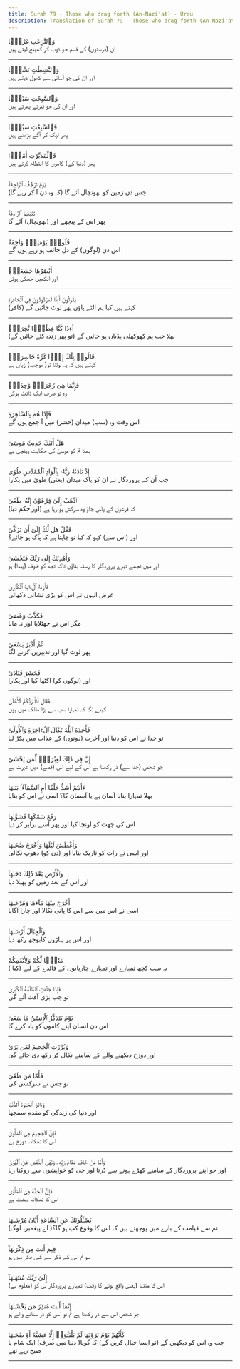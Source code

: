 ```yaml
---
title: Surah 79 - Those who drag forth (An-Nazi'at) - Urdu
description: Translation of Surah 79 - Those who drag forth (An-Nazi'at) in Urdu
---
```





<Aside type="quran" title="1">
وَٱلنَّٰزِعَٰتِ غَرْقًۭا
</Aside>

<Aside type="reference" title="1">
ان (فرشتوں) کی قسم جو ڈوب کر کھینچ لیتے ہیں
</Aside>

---

<Aside type="quran" title="2">
وَٱلنَّٰشِطَٰتِ نَشْطًۭا
</Aside>

<Aside type="reference" title="2">
اور ان کی جو آسانی سے کھول دیتے ہیں
</Aside>

---

<Aside type="quran" title="3">
وَٱلسَّٰبِحَٰتِ سَبْحًۭا
</Aside>

<Aside type="reference" title="3">
اور ان کی جو تیرتے پھرتے ہیں
</Aside>

---

<Aside type="quran" title="4">
فَٱلسَّٰبِقَٰتِ سَبْقًۭا
</Aside>

<Aside type="reference" title="4">
پھر لپک کر آگے بڑھتے ہیں
</Aside>

---

<Aside type="quran" title="5">
فَٱلْمُدَبِّرَٰتِ أَمْرًۭا
</Aside>

<Aside type="reference" title="5">
پھر (دنیا کے) کاموں کا انتظام کرتے ہیں
</Aside>

---

<Aside type="quran" title="6">
يَوْمَ تَرْجُفُ ٱلرَّاجِفَةُ
</Aside>

<Aside type="reference" title="6">
(کہ وہ دن آ کر رہے گا) جس دن زمین کو بھونچال آئے گا
</Aside>

---

<Aside type="quran" title="7">
تَتْبَعُهَا ٱلرَّادِفَةُ
</Aside>

<Aside type="reference" title="7">
پھر اس کے پیچھے اور (بھونچال) آئے گا
</Aside>

---

<Aside type="quran" title="8">
قُلُوبٌۭ يَوْمَئِذٍۢ وَاجِفَةٌ
</Aside>

<Aside type="reference" title="8">
اس دن (لوگوں) کے دل خائف ہو رہے ہوں گے
</Aside>

---

<Aside type="quran" title="9">
أَبْصَٰرُهَا خَٰشِعَةٌۭ
</Aside>

<Aside type="reference" title="9">
اور آنکھیں جھکی ہوئی
</Aside>

---

<Aside type="quran" title="10">
يَقُولُونَ أَءِنَّا لَمَرْدُودُونَ فِى ٱلْحَافِرَةِ
</Aside>

<Aside type="reference" title="10">
(کافر) کہتے ہیں کیا ہم الٹے پاؤں پھر لوٹ جائیں گے
</Aside>

---

<Aside type="quran" title="11">
أَءِذَا كُنَّا عِظَٰمًۭا نَّخِرَةًۭ
</Aside>

<Aside type="reference" title="11">
بھلا جب ہم کھوکھلی ہڈیاں ہو جائیں گے (تو پھر زندہ کئے جائیں گے)
</Aside>

---

<Aside type="quran" title="12">
قَالُوا۟ تِلْكَ إِذًۭا كَرَّةٌ خَاسِرَةٌۭ
</Aside>

<Aside type="reference" title="12">
کہتے ہیں کہ یہ لوٹنا تو( موجب) زیاں ہے
</Aside>

---

<Aside type="quran" title="13">
فَإِنَّمَا هِىَ زَجْرَةٌۭ وَٰحِدَةٌۭ
</Aside>

<Aside type="reference" title="13">
وہ تو صرف ایک ڈانٹ ہوگی
</Aside>

---

<Aside type="quran" title="14">
فَإِذَا هُم بِٱلسَّاهِرَةِ
</Aside>

<Aside type="reference" title="14">
اس وقت وہ (سب) میدان (حشر) میں آ جمع ہوں گے
</Aside>

---

<Aside type="quran" title="15">
هَلْ أَتَىٰكَ حَدِيثُ مُوسَىٰٓ
</Aside>

<Aside type="reference" title="15">
بھلا تم کو موسیٰ کی حکایت پہنچی ہے
</Aside>

---

<Aside type="quran" title="16">
إِذْ نَادَىٰهُ رَبُّهُۥ بِٱلْوَادِ ٱلْمُقَدَّسِ طُوًى
</Aside>

<Aside type="reference" title="16">
جب اُن کے پروردگار نے ان کو پاک میدان (یعنی) طویٰ میں پکارا
</Aside>

---

<Aside type="quran" title="17">
ٱذْهَبْ إِلَىٰ فِرْعَوْنَ إِنَّهُۥ طَغَىٰ
</Aside>

<Aside type="reference" title="17">
(اور حکم دیا) کہ فرعون کے پاس جاؤ وہ سرکش ہو رہا ہے
</Aside>

---

<Aside type="quran" title="18">
فَقُلْ هَل لَّكَ إِلَىٰٓ أَن تَزَكَّىٰ
</Aside>

<Aside type="reference" title="18">
اور (اس سے) کہو کہ کیا تو چاہتا ہے کہ پاک ہو جائے؟
</Aside>

---

<Aside type="quran" title="19">
وَأَهْدِيَكَ إِلَىٰ رَبِّكَ فَتَخْشَىٰ
</Aside>

<Aside type="reference" title="19">
اور میں تجھے تیرے پروردگار کا رستہ بتاؤں تاکہ تجھ کو خوف (پیدا) ہو
</Aside>

---

<Aside type="quran" title="20">
فَأَرَىٰهُ ٱلْءَايَةَ ٱلْكُبْرَىٰ
</Aside>

<Aside type="reference" title="20">
غرض انہوں نے اس کو بڑی نشانی دکھائی
</Aside>

---

<Aside type="quran" title="21">
فَكَذَّبَ وَعَصَىٰ
</Aside>

<Aside type="reference" title="21">
مگر اس نے جھٹلایا اور نہ مانا
</Aside>

---

<Aside type="quran" title="22">
ثُمَّ أَدْبَرَ يَسْعَىٰ
</Aside>

<Aside type="reference" title="22">
پھر لوٹ گیا اور تدبیریں کرنے لگا
</Aside>

---

<Aside type="quran" title="23">
فَحَشَرَ فَنَادَىٰ
</Aside>

<Aside type="reference" title="23">
اور (لوگوں کو) اکٹھا کیا اور پکارا
</Aside>

---

<Aside type="quran" title="24">
فَقَالَ أَنَا۠ رَبُّكُمُ ٱلْأَعْلَىٰ
</Aside>

<Aside type="reference" title="24">
کہنے لگا کہ تمہارا سب سے بڑا مالک میں ہوں
</Aside>

---

<Aside type="quran" title="25">
فَأَخَذَهُ ٱللَّهُ نَكَالَ ٱلْءَاخِرَةِ وَٱلْأُولَىٰٓ
</Aside>

<Aside type="reference" title="25">
تو خدا نے اس کو دنیا اور آخرت (دونوں) کے عذاب میں پکڑ لیا
</Aside>

---

<Aside type="quran" title="26">
إِنَّ فِى ذَٰلِكَ لَعِبْرَةًۭ لِّمَن يَخْشَىٰٓ
</Aside>

<Aside type="reference" title="26">
جو شخص (خدا سے) ڈر رکھتا ہے اس کے لیے اس (قصے) میں عبرت ہے
</Aside>

---

<Aside type="quran" title="27">
ءَأَنتُمْ أَشَدُّ خَلْقًا أَمِ ٱلسَّمَآءُ ۚ بَنَىٰهَا
</Aside>

<Aside type="reference" title="27">
بھلا تمہارا بنانا آسان ہے یا آسمان کا؟ اسی نے اس کو بنایا
</Aside>

---

<Aside type="quran" title="28">
رَفَعَ سَمْكَهَا فَسَوَّىٰهَا
</Aside>

<Aside type="reference" title="28">
اس کی چھت کو اونچا کیا اور پھر اسے برابر کر دیا
</Aside>

---

<Aside type="quran" title="29">
وَأَغْطَشَ لَيْلَهَا وَأَخْرَجَ ضُحَىٰهَا
</Aside>

<Aside type="reference" title="29">
اور اسی نے رات کو تاریک بنایا اور (دن کو) دھوپ نکالی
</Aside>

---

<Aside type="quran" title="30">
وَٱلْأَرْضَ بَعْدَ ذَٰلِكَ دَحَىٰهَآ
</Aside>

<Aside type="reference" title="30">
اور اس کے بعد زمین کو پھیلا دیا
</Aside>

---

<Aside type="quran" title="31">
أَخْرَجَ مِنْهَا مَآءَهَا وَمَرْعَىٰهَا
</Aside>

<Aside type="reference" title="31">
اسی نے اس میں سے اس کا پانی نکالا اور چارا اگایا
</Aside>

---

<Aside type="quran" title="32">
وَٱلْجِبَالَ أَرْسَىٰهَا
</Aside>

<Aside type="reference" title="32">
اور اس پر پہاڑوں کابوجھ رکھ دیا
</Aside>

---

<Aside type="quran" title="33">
مَتَٰعًۭا لَّكُمْ وَلِأَنْعَٰمِكُمْ
</Aside>

<Aside type="reference" title="33">
یہ سب کچھ تمہارے اور تمہارے چارپایوں کے فائدے کے لیے (کیا )
</Aside>

---

<Aside type="quran" title="34">
فَإِذَا جَآءَتِ ٱلطَّآمَّةُ ٱلْكُبْرَىٰ
</Aside>

<Aside type="reference" title="34">
تو جب بڑی آفت آئے گی
</Aside>

---

<Aside type="quran" title="35">
يَوْمَ يَتَذَكَّرُ ٱلْإِنسَٰنُ مَا سَعَىٰ
</Aside>

<Aside type="reference" title="35">
اس دن انسان اپنے کاموں کو یاد کرے گا
</Aside>

---

<Aside type="quran" title="36">
وَبُرِّزَتِ ٱلْجَحِيمُ لِمَن يَرَىٰ
</Aside>

<Aside type="reference" title="36">
اور دوزخ دیکھنے والے کے سامنے نکال کر رکھ دی جائے گی
</Aside>

---

<Aside type="quran" title="37">
فَأَمَّا مَن طَغَىٰ
</Aside>

<Aside type="reference" title="37">
تو جس نے سرکشی کی
</Aside>

---

<Aside type="quran" title="38">
وَءَاثَرَ ٱلْحَيَوٰةَ ٱلدُّنْيَا
</Aside>

<Aside type="reference" title="38">
اور دنیا کی زندگی کو مقدم سمجھا
</Aside>

---

<Aside type="quran" title="39">
فَإِنَّ ٱلْجَحِيمَ هِىَ ٱلْمَأْوَىٰ
</Aside>

<Aside type="reference" title="39">
اس کا ٹھکانہ دوزخ ہے
</Aside>

---

<Aside type="quran" title="40">
وَأَمَّا مَنْ خَافَ مَقَامَ رَبِّهِۦ وَنَهَى ٱلنَّفْسَ عَنِ ٱلْهَوَىٰ
</Aside>

<Aside type="reference" title="40">
اور جو اپنے پروردگار کے سامنے کھڑے ہونے سے ڈرتا اور جی کو خواہشوں سے روکتا رہا
</Aside>

---

<Aside type="quran" title="41">
فَإِنَّ ٱلْجَنَّةَ هِىَ ٱلْمَأْوَىٰ
</Aside>

<Aside type="reference" title="41">
اس کا ٹھکانہ بہشت ہے
</Aside>

---

<Aside type="quran" title="42">
يَسْـَٔلُونَكَ عَنِ ٱلسَّاعَةِ أَيَّانَ مُرْسَىٰهَا
</Aside>

<Aside type="reference" title="42">
(اے پیغمبر، لوگ )تم سے قیامت کے بارے میں پوچھتے ہیں کہ اس کا وقوع کب ہو گا؟
</Aside>

---

<Aside type="quran" title="43">
فِيمَ أَنتَ مِن ذِكْرَىٰهَآ
</Aside>

<Aside type="reference" title="43">
سو تم اس کے ذکر سے کس فکر میں ہو
</Aside>

---

<Aside type="quran" title="44">
إِلَىٰ رَبِّكَ مُنتَهَىٰهَآ
</Aside>

<Aside type="reference" title="44">
اس کا منتہا (یعنی واقع ہونے کا وقت) تمہارے پروردگار ہی کو (معلوم ہے)
</Aside>

---

<Aside type="quran" title="45">
إِنَّمَآ أَنتَ مُنذِرُ مَن يَخْشَىٰهَا
</Aside>

<Aside type="reference" title="45">
جو شخص اس سے ڈر رکھتا ہے تم تو اسی کو ڈر سنانے والے ہو
</Aside>

---

<Aside type="quran" title="46">
كَأَنَّهُمْ يَوْمَ يَرَوْنَهَا لَمْ يَلْبَثُوٓا۟ إِلَّا عَشِيَّةً أَوْ ضُحَىٰهَا
</Aside>

<Aside type="reference" title="46">
جب وہ اس کو دیکھیں گے (تو ایسا خیال کریں گے) کہ گویا( دنیا میں صرف) ایک شام یا صبح رہے تھے
</Aside>

---
